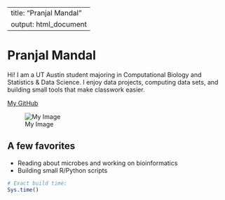 
---
title: "Pranjal Mandal"
output: html_document
---
# Pranjal Mandal

Hi! I am a UT Austin student majoring in Computational Biology and Statistics & Data Science. I enjoy data projects, computing data sets, and building small tools that make classwork easier.

[My GitHub](https://github.com/pranjalmandal77-blip)

![My Image](IMG_8947.jpg)

## A few favorites
- Reading about microbes and  working on bioinformatics
- Building small R/Python scripts

```r
# Exact build time:
Sys.time()
```

